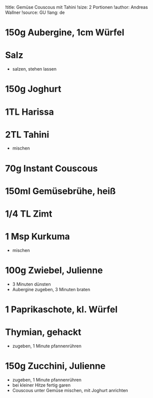 !title: Gemüse Couscous mit Tahini
!size: 2 Portionen
!author: Andreas Wallner
!source: GU
!lang: de

# 150g Aubergine, 1cm Würfel
# Salz
* salzen, stehen lassen

# 150g Joghurt
# 1TL Harissa
# 2TL Tahini

* mischen

# 70g Instant Couscous
# 150ml Gemüsebrühe, heiß
# 1/4 TL Zimt
# 1 Msp Kurkuma
* mischen

# 100g Zwiebel, Julienne
* 3 Minuten dünsten
* Aubergine zugeben, 3 Minuten braten

# 1 Paprikaschote, kl. Würfel
# Thymian, gehackt

* zugeben, 1 Minute pfannenrühren

# 150g Zucchini, Julienne

* zugeben, 1 Minute pfannenrühren
* bei kleiner Hitze fertig garen
* Couscous unter Gemüse mischen, mit Joghurt anrichten